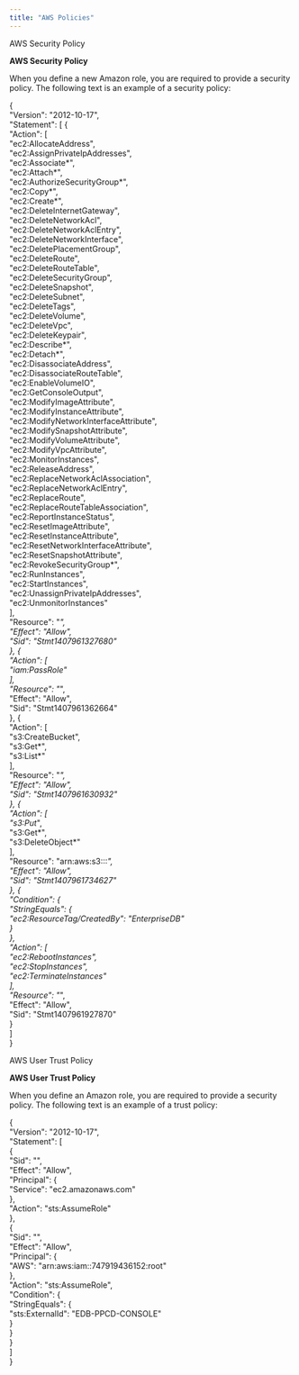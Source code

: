 ```yaml
---
title: "AWS Policies"
---
```


<div class="index">

AWS Security Policy

</div>

**AWS Security Policy**

When you define a new Amazon role, you are required to provide a security policy. The following text is an example of a security policy:

{  
"Version": "2012-10-17",  
"Statement": \[ {  
"Action": \[  
"ec2:AllocateAddress",  
"ec2:AssignPrivateIpAddresses",  
"ec2:Associate*",  
"ec2:Attach*",  
"ec2:AuthorizeSecurityGroup*",  
"ec2:Copy*",  
"ec2:Create*",  
"ec2:DeleteInternetGateway",  
"ec2:DeleteNetworkAcl",  
"ec2:DeleteNetworkAclEntry",  
"ec2:DeleteNetworkInterface",  
"ec2:DeletePlacementGroup",  
"ec2:DeleteRoute",  
"ec2:DeleteRouteTable",  
"ec2:DeleteSecurityGroup",  
"ec2:DeleteSnapshot",  
"ec2:DeleteSubnet",  
"ec2:DeleteTags",  
"ec2:DeleteVolume",  
"ec2:DeleteVpc",  
"ec2:DeleteKeypair",  
"ec2:Describe*",  
"ec2:Detach*",  
"ec2:DisassociateAddress",  
"ec2:DisassociateRouteTable",  
"ec2:EnableVolumeIO",  
"ec2:GetConsoleOutput",  
"ec2:ModifyImageAttribute",  
"ec2:ModifyInstanceAttribute",  
"ec2:ModifyNetworkInterfaceAttribute",  
"ec2:ModifySnapshotAttribute",  
"ec2:ModifyVolumeAttribute",  
"ec2:ModifyVpcAttribute",  
"ec2:MonitorInstances",  
"ec2:ReleaseAddress",  
"ec2:ReplaceNetworkAclAssociation",  
"ec2:ReplaceNetworkAclEntry",  
"ec2:ReplaceRoute",  
"ec2:ReplaceRouteTableAssociation",  
"ec2:ReportInstanceStatus",  
"ec2:ResetImageAttribute",  
"ec2:ResetInstanceAttribute",  
"ec2:ResetNetworkInterfaceAttribute",  
"ec2:ResetSnapshotAttribute",  
"ec2:RevokeSecurityGroup*",  
"ec2:RunInstances",  
"ec2:StartInstances",  
"ec2:UnassignPrivateIpAddresses",  
"ec2:UnmonitorInstances"  
\],  
"Resource": "*",  
"Effect": "Allow",  
"Sid": "Stmt1407961327680"  
}, {  
"Action": \[  
"iam:PassRole"  
\],  
"Resource": "*",  
"Effect": "Allow",  
"Sid": "Stmt1407961362664"  
}, {  
"Action": \[  
"s3:CreateBucket",  
"s3:Get*",  
"s3:List*"  
\],  
"Resource": "*",  
"Effect": "Allow",  
"Sid": "Stmt1407961630932"  
}, {  
"Action": \[  
"s3:Put*",  
"s3:Get*",  
"s3:DeleteObject*"  
\],  
"Resource": "arn:aws:s3:::*",  
"Effect": "Allow",  
"Sid": "Stmt1407961734627"  
}, {  
"Condition": {  
"StringEquals": {  
"ec2:ResourceTag/CreatedBy": "EnterpriseDB"  
}  
},  
"Action": \[  
"ec2:RebootInstances",  
"ec2:StopInstances",  
"ec2:TerminateInstances"  
\],  
"Resource": "*",  
"Effect": "Allow",  
"Sid": "Stmt1407961927870"  
}  
\]  
}

<div class="index">

AWS User Trust Policy

</div>

**AWS User Trust Policy**

When you define an Amazon role, you are required to provide a security policy. The following text is an example of a trust policy:

{  
"Version": "2012-10-17",  
"Statement": \[  
{  
"Sid": "",  
"Effect": "Allow",  
"Principal": {  
"Service": "ec2.amazonaws.com"  
},  
"Action": "sts:AssumeRole"  
},  
{  
"Sid": "",  
"Effect": "Allow",  
"Principal": {  
"AWS": "arn:aws:iam::747919436152:root"  
},  
"Action": "sts:AssumeRole",  
"Condition": {  
"StringEquals": {  
"sts:ExternalId": "EDB-PPCD-CONSOLE"  
}  
}  
}  
\]  
}
